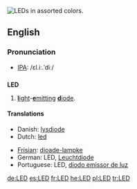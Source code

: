 {{see|led}}
[[Image:LEDs.jpg|thumb|right|LEDs in assorted colors.]]
{{wikipedia}}
==English==

===Pronunciation===
*[[IPA]]: /ɛl.iː.ˈdiː/

==={{initialism}}===
'''LED'''

# [[light|'''l'''ight]]-[[emit|'''e'''mitting]] [[diode|'''d'''iode]].

====Translations====
{{top}}
*Danish: [[lysdiode]]
*Dutch: [[led]] {{m}}
{{mid}}
*[[Frisian]]: [[dioade-lampke]]
*German: LED, [[Leuchtdiode]]
*Portuguese: LED, [[díodo emissor de luz]]
{{bottom}}

[[de:LED]]
[[es:LED]]
[[fr:LED]]
[[he:LED]]
[[pl:LED]]
[[tr:LED]]